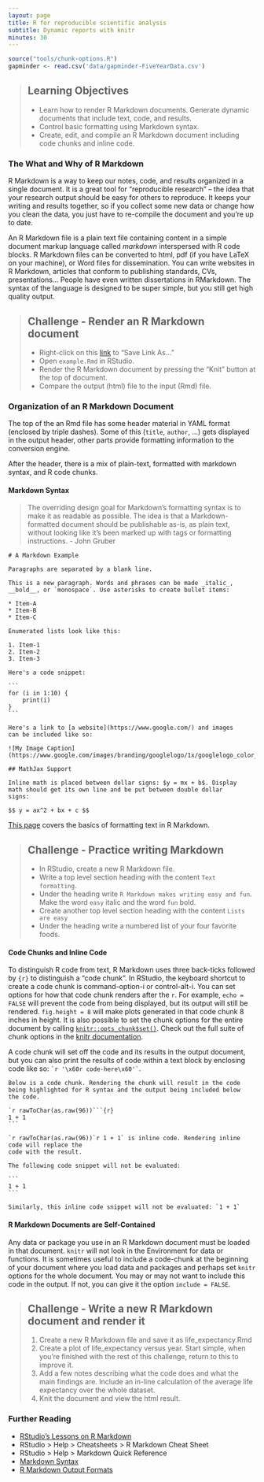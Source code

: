 ```yaml
---
layout: page
title: R for reproducible scientific analysis
subtitle: Dynamic reports with knitr
minutes: 30
---
```


```r
source("tools/chunk-options.R")
gapminder <- read.csv('data/gapminder-FiveYearData.csv')
```

> ## Learning Objectives {.objectives}
>
> * Learn how to render R Markdown documents. Generate dynamic documents that include text, code, and results.
> * Control basic formatting using Markdown syntax.
> * Create, edit, and compile an R Markdown document including code chunks and inline code.

### The What and Why of R Markdown

R Markdown is a way to keep our notes, code, and results organized in a single document. It is a great tool for "reproducible research" -- the idea that your research output should be easy for others to reproduce. It keeps your writing and results together, so if you collect some new data or change how you clean the data, you just have to re-compile the document and you're up to date.

An R Markdown file is a plain text file containing content in a simple document markup language called *markdown* interspersed with R code blocks. R Markdown files can be converted to html, pdf (if you have LaTeX on your machine), or Word files for dissemination. You can write websites in R Markdown, articles that conform to publishing standards, CVs, presentations... People have even written dissertations in RMarkdown. The syntax of the language is designed to be super simple, but you still get high quality output.

> ## Challenge - Render an R Markdown document {.challenge}
> 
> - Right-click on this [link](./code/example.Rmd) to "Save Link As..."
> - Open `example.Rmd` in RStudio.
> - Render the R Markdown document by pressing the "Knit" button at the top of document.
> - Compare the output (html) file to the input (Rmd) file.

### Organization of an R Markdown Document

The top of the an Rmd file has some header material in YAML format (enclosed by triple dashes). Some of this (`title`, `author`, ...) gets displayed in the output header, other parts provide formatting information to the conversion engine.

After the header, there is a mix of plain-text, formatted with markdown syntax, and R code chunks. 

#### Markdown Syntax

> The overriding design goal for Markdown's formatting syntax is to make it as readable as possible. The idea is that a Markdown-formatted document should be publishable as-is, as plain text, without looking like it's been marked up with tags or formatting instructions. - John Gruber

    # A Markdown Example
    
    Paragraphs are separated by a blank line.
    
    This is a new paragraph. Words and phrases can be made _italic_,
    __bold__, or `monospace`. Use asterisks to create bullet items:

    * Item-A
    * Item-B
    * Item-C
    
    Enumerated lists look like this:
    
    1. Item-1
    2. Item-2
    3. Item-3
    
    Here's a code snippet:
    
    ```
    for (i in 1:10) {
        print(i)
    }
    ```
    
    Here's a link to [a website](https://www.google.com/) and images
    can be included like so:
    
    ![My Image Caption](https://www.google.com/images/branding/googlelogo/1x/googlelogo_color_272x92dp.png)
    
    ## MathJax Support
    
    Inline math is placed between dollar signs: $y = mx + b$. Display
    math should get its own line and be put between double dollar
    signs:
    
    $$ y = ax^2 + bx + c $$

[This page](http://rmarkdown.rstudio.com/authoring_basics.html) covers the basics of formatting text in R Markdown.

> ## Challenge - Practice writing Markdown {.challenge}
> 
> - In RStudio, create a new R Markdown file.
> - Write a top level section heading with the content `Text formatting`.
> - Under the heading write `R Markdown makes writing easy and fun`. Make the word `easy` italic and the word `fun` bold.
> - Create another top level section heading with the content `Lists are easy`
> - Under the heading write a numbered list of your four favorite foods.
> 

#### Code Chunks and Inline Code

To distinguish R code from text, R Markdown uses three back-ticks followed by `{r}` to distinguish a "code chunk". In RStudio, the keyboard shortcut to create a code chunk is command-option-i or control-alt-i. You can set options for how that code chunk renders after the `r`. For example, `echo = FALSE` will prevent the code from being displayed, but its output will still be rendered. `fig.height = 8` will make plots generated in that code chunk 8 inches in height. It is also possible to set the chunk options for the entire document by calling [`knitr::opts_chunk$set()`](http://kbroman.org/knitr_knutshell/pages/Rmarkdown.html#global-chunk-options). Check out the full suite of chunk options in the [knitr documentation](http://yihui.name/knitr/options/).

A code chunk will set off the code and its results in the output document, but you can also print the results of code within a text block by enclosing code like so: `` `r '\x60r code-here\x60'` ``.

    Below is a code chunk. Rendering the chunk will result in the code
    being highlighted for R syntax and the output being included below
    the code.
    
    `r rawToChar(as.raw(96))```{r}
    1 + 1
    ```
    
    `r rawToChar(as.raw(96))`r 1 + 1` is inline code. Rendering inline code will replace the
    code with the result.

    The following code snippet will not be evaluated:
    
    ```
    1 + 1
    ```
    
    Similarly, this inline code snippet will not be evaluated: `1 + 1`

#### R Markdown Documents are Self-Contained

Any data or package you use in an R Markdown document must be loaded in that document. `knitr` will not look in the Environment for data or functions. It is sometimes useful to include a code-chunk at the beginning of your document where you load data and packages and perhaps set `knitr` options for the whole document. You may or may not want to include this code in the output. If not, you can give it the option `include = FALSE`.

> ## Challenge - Write a new R Markdown document and render it {.challenge}
>
> 1. Create a new R Markdown file and save it as life_expectancy.Rmd
> 2. Create a plot of life_expectancy versus year. Start simple, when you're finished with the rest of this challenge, return to this to improve it.
> 3. Add a few notes describing what the code does and what the main findings are. Include an in-line calculation of the average life expectancy over the whole dataset.
> 4. Knit the document and view the html result.

### Further Reading

*   [RStudio's Lessons on R Markdown](http://rmarkdown.rstudio.com/lesson-1.html)
*   RStudio > Help > Cheatsheets > R Markdown Cheat Sheet
*   RStudio > Help > Markdown Quick Reference
*   [Markdown Syntax](https://daringfireball.net/projects/markdown/syntax)
*   [R Markdown Output Formats](http://rmarkdown.rstudio.com/formats.html)
